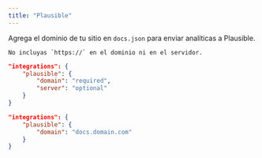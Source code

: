 ```yaml
---
title: "Plausible"
---
```


Agrega el dominio de tu sitio en `docs.json` para enviar analíticas a Plausible.

<Info>

    No incluyas `https://` en el dominio ni en el servidor.

</Info>

<CodeGroup>

```json Opciones de analítica en docs.json
"integrations": {
    "plausible": {
        "domain": "required",
        "server": "optional"
    }
}
```

```json Ejemplo
"integrations": {
    "plausible": {
        "domain": "docs.domain.com"
    }
}
```

</CodeGroup>